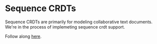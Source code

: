 # Sequence CRDTs

Sequence CRDTs are primarily for modeling collaborative text documents. We're in the process of implemeting sequence crdt support.

Follow along [here](https://github.com/vlcn-io/cr-sqlite/issues/65).
